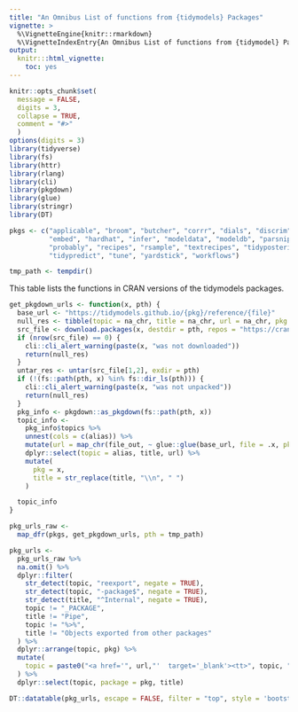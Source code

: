 ```yaml
---
title: "An Omnibus List of functions from {tidymodels} Packages"
vignette: >
  %\VignetteEngine{knitr::rmarkdown}
  %\VignetteIndexEntry{An Omnibus List of functions from {tidymodel} Packages}
output:
  knitr:::html_vignette:
    toc: yes
---
```


```r
knitr::opts_chunk$set(
  message = FALSE,
  digits = 3,
  collapse = TRUE,
  comment = "#>"
  )
options(digits = 3)
library(tidyverse)
library(fs)
library(httr)
library(rlang)
library(cli)
library(pkgdown)
library(glue)
library(stringr)
library(DT)

pkgs <- c("applicable", "broom", "butcher", "corrr", "dials", "discrim", 
          "embed", "hardhat", "infer", "modeldata", "modeldb", "parsnip", 
          "probably", "recipes", "rsample", "textrecipes", "tidyposterior", 
          "tidypredict", "tune", "yardstick", "workflows")

tmp_path <- tempdir()
```


This table lists the functions in CRAN versions of the tidymodels packages. 

```r
get_pkgdown_urls <- function(x, pth) {
  base_url <- "https://tidymodels.github.io/{pkg}/reference/{file}"
  null_res <- tibble(topic = na_chr, title = na_chr, url = na_chr, pkg = x)
  src_file <- download.packages(x, destdir = pth, repos = "https://cran.rstudio.com/")
  if (nrow(src_file) == 0) {
    cli::cli_alert_warning(paste(x, "was not downloaded"))
    return(null_res)
  }
  untar_res <- untar(src_file[1,2], exdir = pth)
  if (!(fs::path(pth, x) %in% fs::dir_ls(pth))) {
    cli::cli_alert_warning(paste(x, "was not unpacked"))
    return(null_res)
  }
  pkg_info <- pkgdown::as_pkgdown(fs::path(pth, x))
  topic_info <-
    pkg_info$topics %>%
    unnest(cols = c(alias)) %>%
    mutate(url = map_chr(file_out, ~ glue::glue(base_url, file = .x, pkg = x))) %>%
    dplyr::select(topic = alias, title, url) %>%
    mutate(
      pkg = x,
      title = str_replace(title, "\\n", " ")
    )

  topic_info
}

pkg_urls_raw <-
  map_dfr(pkgs, get_pkgdown_urls, pth = tmp_path)

pkg_urls <-
  pkg_urls_raw %>%
  na.omit() %>%
  dplyr::filter(
    str_detect(topic, "reexport", negate = TRUE),
    str_detect(topic, "-package$", negate = TRUE),
    str_detect(title, "^Internal", negate = TRUE),
    topic != "_PACKAGE",
    title != "Pipe",
    topic != "%>%",
    title != "Objects exported from other packages"
  ) %>%
  dplyr::arrange(topic, pkg) %>%
  mutate(
    topic = paste0("<a href='", url,"'  target='_blank'><tt>", topic, "</tt></a>")
  ) %>%
  dplyr::select(topic, package = pkg, title)
```

```r
DT::datatable(pkg_urls, escape = FALSE, filter = "top", style = 'bootstrap', width = 1000)
```
